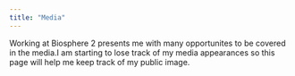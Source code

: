 ```yaml
---
title: "Media"
---
```


<p class="text-secondary">Working at Biosphere 2 presents me with many opportunites to be covered in the media.I am starting to lose track of my media appearances so this page will help me keep track of my public image.</p>

